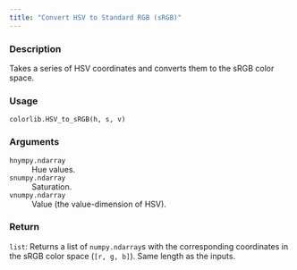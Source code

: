 ```yaml
---
title: "Convert HSV to Standard RGB (sRGB)"
---
```


### Description

Takes a series of HSV coordinates and converts them
to the sRGB color space.

### Usage

<pre><code class='language-python'>colorlib.HSV_to_sRGB(h, s, v)</code></pre>

### Arguments

<dl class="pyp-list param-list">
  <dt style = "white-space: nowrap; font-family: monospace; vertical-align: top">
   <code id="colorspace.colorlib.colorlib.HSV_to_sRGB:h">h</code><code class="argument-class">nympy.ndarray</code>
  </dt>
 <dd>Hue values.</dd>
  <dt style = "white-space: nowrap; font-family: monospace; vertical-align: top">
   <code id="colorspace.colorlib.colorlib.HSV_to_sRGB:s">s</code><code class="argument-class">numpy.ndarray</code>
  </dt>
 <dd>Saturation.</dd>
  <dt style = "white-space: nowrap; font-family: monospace; vertical-align: top">
   <code id="colorspace.colorlib.colorlib.HSV_to_sRGB:v">v</code><code class="argument-class">numpy.ndarray</code>
  </dt>
 <dd>Value (the value-dimension of HSV).</dd>
</dl>

### Return

<code>list</code>: Returns a list of `numpy.ndarray`s with the corresponding
coordinates in the sRGB color space (`[r, g, b]`). Same length as
the inputs.
